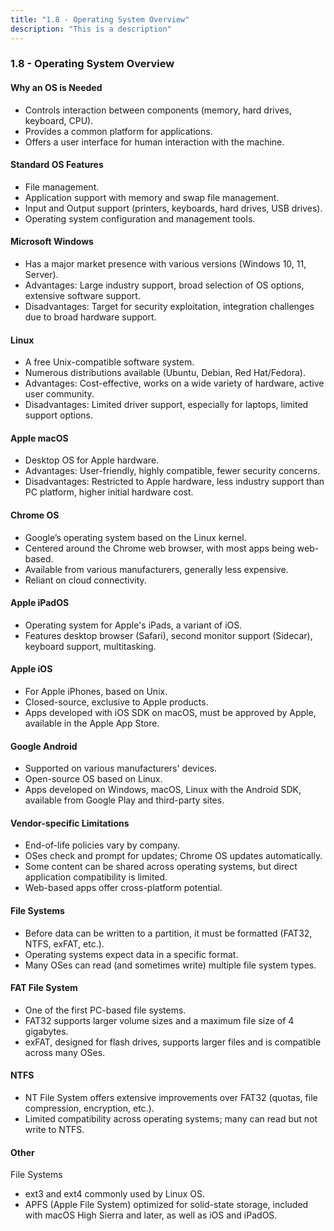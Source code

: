 ```yaml
---
title: "1.8 - Operating System Overview"
description: "This is a description"
---
```


### 1.8 - Operating System Overview

#### Why an OS is Needed

- Controls interaction between components (memory, hard drives, keyboard, CPU).
- Provides a common platform for applications.
- Offers a user interface for human interaction with the machine.

#### Standard OS Features

- File management.
- Application support with memory and swap file management.
- Input and Output support (printers, keyboards, hard drives, USB drives).
- Operating system configuration and management tools.

#### Microsoft Windows

- Has a major market presence with various versions (Windows 10, 11, Server).
- Advantages: Large industry support, broad selection of OS options, extensive software support.
- Disadvantages: Target for security exploitation, integration challenges due to broad hardware support.

#### Linux

- A free Unix-compatible software system.
- Numerous distributions available (Ubuntu, Debian, Red Hat/Fedora).
- Advantages: Cost-effective, works on a wide variety of hardware, active user community.
- Disadvantages: Limited driver support, especially for laptops, limited support options.

#### Apple macOS

- Desktop OS for Apple hardware.
- Advantages: User-friendly, highly compatible, fewer security concerns.
- Disadvantages: Restricted to Apple hardware, less industry support than PC platform, higher initial hardware cost.

#### Chrome OS

- Google’s operating system based on the Linux kernel.
- Centered around the Chrome web browser, with most apps being web-based.
- Available from various manufacturers, generally less expensive.
- Reliant on cloud connectivity.

#### Apple iPadOS

- Operating system for Apple's iPads, a variant of iOS.
- Features desktop browser (Safari), second monitor support (Sidecar), keyboard support, multitasking.

#### Apple iOS

- For Apple iPhones, based on Unix.
- Closed-source, exclusive to Apple products.
- Apps developed with iOS SDK on macOS, must be approved by Apple, available in the Apple App Store.

#### Google Android

- Supported on various manufacturers' devices.
- Open-source OS based on Linux.
- Apps developed on Windows, macOS, Linux with the Android SDK, available from Google Play and third-party sites.

#### Vendor-specific Limitations

- End-of-life policies vary by company.
- OSes check and prompt for updates; Chrome OS updates automatically.
- Some content can be shared across operating systems, but direct application compatibility is limited.
- Web-based apps offer cross-platform potential.

#### File Systems

- Before data can be written to a partition, it must be formatted (FAT32, NTFS, exFAT, etc.).
- Operating systems expect data in a specific format.
- Many OSes can read (and sometimes write) multiple file system types.

#### FAT File System

- One of the first PC-based file systems.
- FAT32 supports larger volume sizes and a maximum file size of 4 gigabytes.
- exFAT, designed for flash drives, supports larger files and is compatible across many OSes.

#### NTFS

- NT File System offers extensive improvements over FAT32 (quotas, file compression, encryption, etc.).
- Limited compatibility across operating systems; many can read but not write to NTFS.

#### Other

File Systems

- ext3 and ext4 commonly used by Linux OS.
- APFS (Apple File System) optimized for solid-state storage, included with macOS High Sierra and later, as well as iOS and iPadOS.
